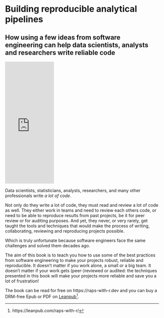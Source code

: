 # Building reproducible analytical pipelines {.unnumbered}
## How using a few ideas from software engineering can help data scientists, analysts and researchers write reliable code

<iframe style="display: inline-block;" width='160' height='400' src='https://leanpub.com/raps-with-r/embed' frameborder='0' allowtransparency='true'></iframe>
Data scientists, statisticians, analysts, researchers, and many other
professionals write *a lot of code*.

Not only do they write a lot of code, they must read and review a lot of code as
well. They either work in teams and need to review each others code, or need to
be able to reproduce results from past projects, be it for peer review or for
auditing purposes. And yet, they never, or very rarely, get taught the tools and
techniques that would make the process of writing, collaborating, reviewing and
reproducing projects possible. 

Which is truly unfortunate because software engineers face the same challenges and
solved them decades ago.

The aim of this book is to teach you how to use some of the best practices from
software engineering to make your projects robust, reliable and reproducible. It
doesn’t matter if you work alone, a small or a big team. It doesn’t matter if
your work gets (peer-)reviewed or audited: the techniques presented in this book
will make your projects more reliable and save you a lot of frustration!

The book can be read for free on https://raps-with-r.dev and you can buy a 
DRM-free Epub or PDF on [Leanpub](https://leanpub.com/raps-with-r/)^[https://leanpub.com/raps-with-r/].
